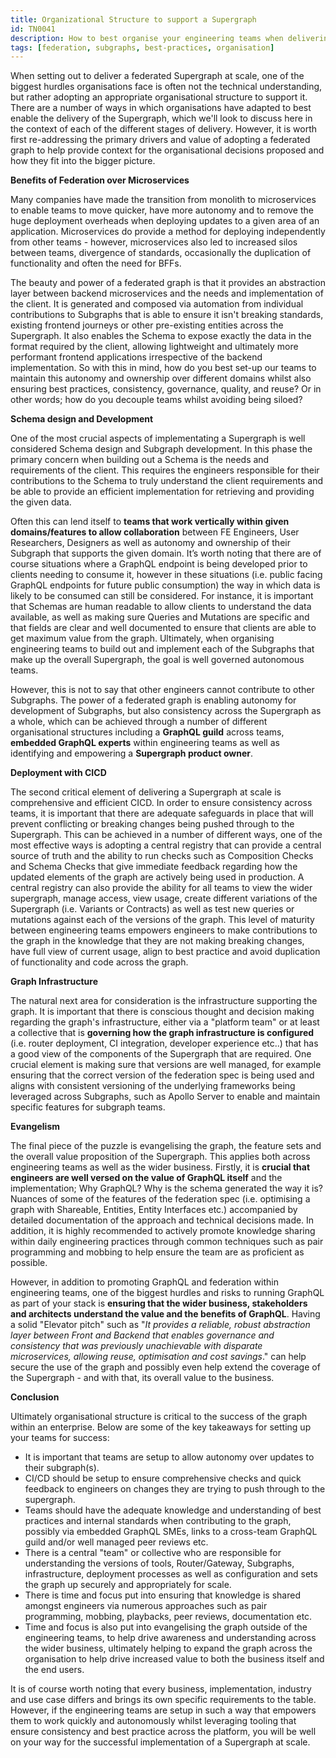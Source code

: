 ```yaml
---
title: Organizational Structure to support a Supergraph
id: TN0041
description: How to best organise your engineering teams when delivering a Supergraph
tags: [federation, subgraphs, best-practices, organisation]
---
```


When setting out to deliver a federated Supergraph at scale, one of the biggest hurdles organisations face is often not the technical understanding, but rather adopting an appropriate organisational structure to support it. There are a number of ways in which organisations have adapted to best enable the delivery of the Supergraph, which we'll look to discuss here in the context of each of the different stages of delivery. However, it is worth first re-addressing the primary drivers and value of adopting a federated graph to help provide context for the organisational decisions proposed and how they fit into the bigger picture.

**Benefits of Federation over Microservices**

Many companies have made the transition from monolith to microservices to enable teams to move quicker, have more autonomy and to remove the huge deployment overheads when deploying updates to a given area of an application. Microservices do provide a method for deploying independently from other teams - however, microservices also led to increased silos between teams, divergence of standards, occasionally the duplication of functionality and often the need for BFFs.

The beauty and power of a federated graph is that it provides an abstraction layer between backend microservices and the needs and implementation of the client. It is generated and composed via automation from individual contributions to Subgraphs that is able to ensure it isn't breaking standards, existing frontend journeys or other pre-existing entities across the Supergraph. It also enables the Schema to expose exactly the data in the format required by the client, allowing lightweight and ultimately more performant frontend applications irrespective of the backend implementation. So with this in mind, how do you best set-up our teams to maintain this autonomy and ownership over different domains whilst also ensuring best practices, consistency, governance, quality, and reuse? Or in other words; how do you decouple teams whilst avoiding being siloed?

**Schema design and Development**

One of the most crucial aspects of implementating a Supergraph is well considered Schema design and Subgraph development. In this phase the primary concern when building out a Schema is the needs and requirements of the client. This requires the engineers responsible for their contributions to the Schema to truly understand the client requirements and be able to provide an efficient implementation for retrieving and providing the given data.

Often this can lend itself to **teams that work vertically within given domains/features to allow collaboration** between FE Engineers, User Researchers, Designers as well as autonomy and ownership of their Subgraph that supports the given domain. It’s worth noting that there are of course situations where a GraphQL endpoint is being developed prior to clients needing to consume it, however in these situations (i.e. public facing GraphQL endpoints for future public consumption) the way in which data is likely to be consumed can still be considered. For instance, it is important that Schemas are human readable to allow clients to understand the data available, as well as making sure Queries and Mutations are specific and that fields are clear and well documented to ensure that clients are able to get maximum value from the graph. Ultimately, when organising engineering teams to build out and implement each of the Subgraphs that make up the overall Supergraph, the goal is well governed autonomous teams.

However, this is not to say that other engineers cannot contribute to other Subgraphs. The power of a federated graph is enabling autonomy for development of Subgraphs, but also consistency across the Supergraph as a whole, which can be achieved through a number of different organisational structures including a **GraphQL guild** across teams, **embedded GraphQL experts** within engineering teams as well as identifying and empowering a **Supergraph product owner**.

**Deployment with CICD**

The second critical element of delivering a Supergraph at scale is comprehensive and efficient CICD. In order to ensure consistency across teams, it is important that there are adequate safeguards in place that will prevent conflicting or breaking changes being pushed through to the Supergraph. This can be achieved in a number of different ways, one of the most effective ways is adopting a central registry that can provide a central source of truth and the ability to run checks such as Composition Checks and Schema Checks that give immediate feedback regarding how the updated elements of the graph are actively being used in production. A central registry can also provide the ability for all teams to view the wider supergraph, manage access, view usage, create different variations of the Supergraph (i.e. Variants or Contracts) as well as test new queries or mutations against each of the versions of the graph. This level of maturity between engineering teams empowers engineers to make contributions to the graph in the knowledge that they are not making breaking changes, have full view of current usage, align to best practice and avoid duplication of functionality and code across the graph.

**Graph Infrastructure**

The natural next area for consideration is the infrastructure supporting the graph. It is important that there is conscious thought and decision making regarding the graph's infrastructure, either via a "platform team" or at least a collective that is **governing how the graph infrastructure is configured** (i.e. router deployment, CI integration, developer experience etc..) that has a good view of the components of the Supergraph that are required. One crucial element is making sure that versions are well managed, for example ensuring that the correct version of the federation spec is being used and aligns with consistent versioning of the underlying frameworks being leveraged across Subgraphs, such as Apollo Server to enable and maintain specific features for subgraph teams.

**Evangelism**

The final piece of the puzzle is evangelising the graph, the feature sets and the overall value proposition of the Supergraph. This applies both across engineering teams as well as the wider business. Firstly, it is **crucial that engineers are well versed on the value of GraphQL itself** and the implementation; Why GraphQL? Why is the schema generated the way it is? Nuances of some of the features of the federation spec (i.e. optimising a graph with Shareable, Entities, Entity Interfaces etc.) accompanied by detailed documentation of the approach and technical decisions made. In addition, it is highly recommended to actively promote knowledge sharing within daily engineering practices through common techniques such as pair programming and mobbing to help ensure the team are as proficient as possible.

However, in addition to promoting GraphQL and federation within engineering teams, one of the biggest hurdles and risks to running GraphQL as part of your stack is **ensuring that the wider business, stakeholders and architects understand the value and the benefits of GraphQL**. Having a solid "Elevator pitch" such as "_It provides a reliable, robust abstraction layer between Front and Backend that enables governance and consistency that was previously unachievable with disparate microservices, allowing reuse, optimisation and cost savings_." can help secure the use of the graph and possibly even help extend the coverage of the Supergraph - and with that, its overall value to the business.

**Conclusion**

Ultimately organisational structure is critical to the success of the graph within an enterprise. Below are some of the key takeaways for setting up your teams for success:

- It is important that teams are setup to allow autonomy over updates to their subgraph(s).
- CI/CD should be setup to ensure comprehensive checks and quick feedback to engineers on changes they are trying to push through to the supergraph.
- Teams should have the adequate knowledge and understanding of best practices and internal standards when contributing to the graph, possibly via embedded GraphQL SMEs, links to a cross-team GraphQL guild and/or well managed peer reviews etc.
- There is a central "team" or collective who are responsible for understanding the versions of tools, Router/Gateway, Subgraphs, infrastructure, deployment processes as well as configuration and sets the graph up securely and appropriately for scale.
- There is time and focus put into ensuring that knowledge is shared amongst engineers via numerous approaches such as pair programming, mobbing, playbacks, peer reviews, documentation etc.
- Time and focus is also put into evangelising the graph outside of the engineering teams, to help drive awareness and understanding across the wider business, ultimately helping to expand the graph across the organisation to help drive increased value to both the business itself and the end users.

It is of course worth noting that every business, implementation, industry and use case differs and brings its own specific requirements to the table. However, if the engineering teams are setup in such a way that empowers them to work quickly and autonomously whilst leveraging tooling that ensure consistency and best practice across the platform, you will be well on your way for the successful implementation of a Supergraph at scale.
